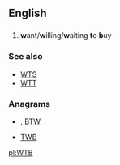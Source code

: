 ==English==
==={{initialism}}===
{{infl|en|initialism}}
#{{Internet slang}} '''w'''ant/'''w'''illing/'''w'''aiting '''t'''o '''b'''uy

===See also===
*[[WTS]]
*[[WTT]]

===Anagrams===
* {{alphagram|[[btw#English|btw]]}} , [[BTW#English|BTW]]
* [[TWB#English|TWB]]


[[pl:WTB]]